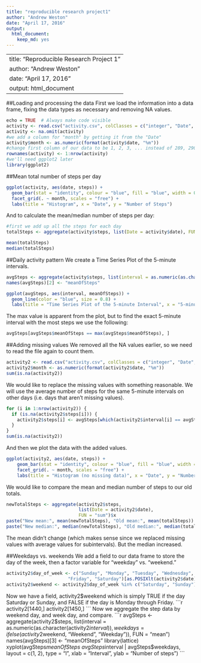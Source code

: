 ---
title: "reproducible research project1"
author: "Andrew Weston"
date: "April 17, 2016"
output: 
  html_document: 
    keep_md: yes
---

---
title: "Reproducible Research Project 1"
author: "Andrew Weston"
date: "April 17, 2016"
output: html_document
---


##Loading and processing the data
First we load the information into a data frame, fixing the data types as necessary and removing NA values.
```{r}
echo = TRUE  # Always make code visible
activity <- read.csv("activity.csv", colClasses = c("integer", "Date", "factor"))
activity <- na.omit(activity)
#we add a column for "month" by getting it from the "Date"
activity$month <- as.numeric(format(activity$date, "%m"))
#change first column of our data to be 1, 2, 3, ... instead of 289, 290, 291, ...
rownames(activity) <- 1:nrow(activity)
#we'll need ggplot2 later
library(ggplot2)
```
##Mean total number of steps per day
```{r}
ggplot(activity, aes(date, steps)) + 
  geom_bar(stat = "identity", colour = "blue", fill = "blue", width = 0.7) + 
  facet_grid(. ~ month, scales = "free") + 
  labs(title = "Histogram", x = "Date", y = "Number of Steps")
```

And to calculate the mean/median number of steps per day:

```{r}
#first we add up all the steps for each day
totalSteps <- aggregate(activity$steps, list(Date = activity$date), FUN = "sum")$x

mean(totalSteps)
median(totalSteps)
```
##Daily activity pattern
We create a Time Series Plot of the 5-minute intervals.
```{r}
avgSteps <- aggregate(activity$steps, list(interval = as.numeric(as.character(activity$interval))), FUN = "mean")
names(avgSteps)[2] <- "meanOfSteps"

ggplot(avgSteps, aes(interval, meanOfSteps)) + 
  geom_line(color = "blue", size = 0.8) + 
  labs(title = "Time Series Plot of the 5-minute Interval", x = "5-minute intervals", y = "Average Number of Steps Taken")
```

The max value is apparent from the plot, but to find the exact 5-minute interval with the most steps we use the following:
```{r}
avgSteps[avgSteps$meanOfSteps == max(avgSteps$meanOfSteps), ]
```
##Adding missing values
We removed all the NA values earlier, so we need to read the file again to count them.
```{r}
activity2 <- read.csv("activity.csv", colClasses = c("integer", "Date", "factor"))
activity2$month <- as.numeric(format(activity2$date, "%m"))
sum(is.na(activity2))
```
We would like to replace the missing values with something reasonable. We will use the average number of steps for the same 5-minute intervals on other days (i.e. days that aren't missing values).
```{r}
for (i in 1:nrow(activity2)) {
  if (is.na(activity2$steps[i])) {
    activity2$steps[i] <- avgSteps[which(activity2$interval[i] == avgSteps$interval), ]$meanOfSteps
  }
}
sum(is.na(activity2))
``` 
And then we plot the data with the added values.
```{r}
ggplot(activity2, aes(date, steps)) + 
	geom_bar(stat = "identity", colour = "blue", fill = "blue", width = 0.7) + 
	facet_grid(. ~ month, scales = "free") + 
	labs(title = "Histogram (no missing data)", x = "Date", y = "Number of steps")
```

We would like to compare the mean and median number of steps to our old totals.
```{r}
newTotalSteps <- aggregate(activity2$steps, 
                           list(Date = activity2$date), 
                           FUN = "sum")$x
paste("New mean:", mean(newTotalSteps), "Old mean:", mean(totalSteps))
paste("New median:", median(newTotalSteps), "Old median:", median(totalSteps))
```
The mean didn't change (which makes sense since we replaced missing values with average values for subintervals). But the median increased.

##Weekdays vs. weekends
We add a field to our data frame to store the day of the week, then a factor variable for "weekday" vs. "weekend."
```{r}

activity2$day_of_week <- c("Sunday", "Monday", "Tuesday", "Wednesday", "Thursday", 
                       "Friday", "Saturday")[as.POSIXlt(activity2$date)$wday + 1]
activity2$weekend <- activity2$day_of_week %in% c("Saturday", "Sunday")
```
Now we have a field, activity2$weekend which is simply TRUE if the day Saturday or Sunday, and FALSE if the day is Monday through Friday.
```{r}
activity2[1440,]
activity2[1450,]
```
Now we aggregate the step data by weekend day, and week day, and compare.
```{r}
avgSteps <- aggregate(activity2$steps, 
                      list(interval = as.numeric(as.character(activity2$interval)), 
                           weekdays = ifelse(activity2$weekend, "Weekend", "Weekday")),
                      FUN = "mean")
names(avgSteps)[3] <- "meanOfSteps"
library(lattice)
xyplot(avgSteps$meanOfSteps ~ avgSteps$interval | avgSteps$weekdays, 
       layout = c(1, 2), type = "l", 
       xlab = "Interval", ylab = "Number of steps")
```

